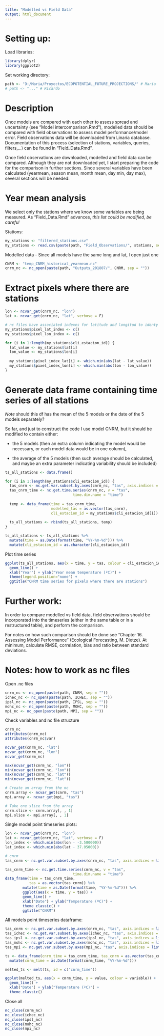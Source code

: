 ```yaml
---
title: "Modelled vs Field Data"
output: html_document
---
```


# Setting up:

Load libraries:
```r
library(dplyr)
library(ggplot2)
```

Set working directory:
```r
path <- "D:/Maria/Proyectos/ECOPOTENTIAL_FUTURE_PROJECTIONS/" # María
# path <- "..." # Ricardo
```

# Description

Once models are compared with each other to assess spread and uncertainty (see "Model intercomparison.Rmd"), modelled data should be compared with field observations to assess model performance/model error. Field observations data will be downloaded from Linaria database. Documentation of this process (selection of stations, variables, queries, filters,...) can be found in "Field_Data.Rmd". 

Once field observations are downloaded, modelled and field data can be compared. Although they are not downloaded yet, I start preparing the code for the comparison in further sections. Since several variables have been calculated (yearmean, season mean, month mean, day min, day max), several sections will be needed. 

# Year mean analysis

We select only the stations where we know some variables are being measured. As "Field_Data.Rmd" advances, *this list could be modified, be careful*

Stations:
```r
my_stations <- "filtered_stations.csv"
my_stations <- read.csv(paste(path, "Field_Observations/", stations, sep = ""), sep = ",")
```

Modelled data - Since all models have the same long and lat, I open just one
```r
CNRM <- "temp_CNRM_historical_yearmean.nc"
cnrm_nc <- nc_open(paste(path, "Outputs_201807/", CNRM, sep = ""))
```

# Extract pixels where there are stations

```r
lon <- ncvar_get(cnrm_nc, "lon")
lat <- ncvar_get(cnrm_nc, "lat", verbose = F)

# nc files have associated indexes for latitude and longitud to identy each pixel, so each station will have associated the indexes of the pixel where it stands
my_stations$pixel_lat_index <- c()
my_stations$pixel_lon_index <- c()

for (i in 1:length(my_stations$cli_estacion_id)) {
  lat_value <- my_stations$lat[i]
  lon_value <- my_stations$lon[i]
  
  my_stations$pixel_index_lat[i] <- which.min(abs(lat - lat_value))
  my_stations$pixel_index_lon[i] <- which.min(abs(lon - lon_value))
}
```

# Generate data frame containing time series of all stations

*Note* should this df has the mean of the 5 models or the date of the 5 models separately?

So far, and just to construct the code I use model CNRM, but it should be modified to contain either:

  - the 5 models (then an extra column indicating the model would be necessary, or each model data would be in one column), 
  
  - the average of the 5 models (then such average should be calculated, and maybe an extra parameter indicating variability should be included)

```r
ts_all_stations <- data.frame()

for (i in 1:length(my_stations$cli_estacion_id)) {
  tas_cnrm <- nc.get.var.subset.by.axes(cnrm_nc, "tas", axis.indices = list(X = my_stations$pixel_index_lon[i], Y = my_stations$pixel_index_lat[i]))
  tas_cnrm_time <- nc.get.time.series(cnrm_nc, v = "tas",
                               time.dim.name = "time")
  
  temp <- data_frame(time = tas_cnrm_time,
                     modelled_tas = as.vector(tas_cnrm),
                     cli_estacion_id = my_stations$cli_estacion_id[i])
  
  ts_all_stations <- rbind(ts_all_stations, temp)
}

ts_all_stations <- ts_all_stations %>%
  mutate(time = as.Date(format(time, "%Y-%m-%d"))) %>%
  mutate(cli_estacion_id = as.character(cli_estacion_id))
```

Plot time series

```r
ggplot(ts_all_stations, aes(x = time, y = tas, colour = cli_estacion_id)) +
  geom_line() + 
  xlab("Year") + ylab("Year mean temperature (ºC)") + 
  theme(legend.position="none") +
  ggtitle("CNRM time series for pixels where there are stations")
```

# Further work:

In order to compare modelled vs field data, field observations should be incorporated into the timeseries (either in the same table or in a restructured table), and perform the comparison.

For notes on how such comparison should be done see "Chapter 16. Assessing Model Performance" (Ecological Forecasting, M. Dietze). At minimum, calculate RMSE, correlation, bias and ratio between standard deviations.





























# Notes: how to work as nc files

Open .nc files
```r
cnrm_nc <- nc_open(paste(path, CNRM, sep = ""))
ichec_nc <- nc_open(paste(path, ICHEC, sep = ""))
ipsl_nc <- nc_open(paste(path, IPSL, sep = ""))
mohc_nc <- nc_open(paste(path, MOHC, sep = ""))
mpi_nc <- nc_open(paste(path, MPI, sep = ""))
```

Check variables and nc file structure
```r
cnrm_nc
attributes(cnrm_nc)
attributes(cnrm_nc$var)

ncvar_get(cnrm_nc, "lat")
ncvar_get(cnrm_nc, "lon")
ncvar_get(cnrm_nc)

max(ncvar_get(cnrm_nc, "lon"))
min(ncvar_get(cnrm_nc, "lon"))
max(ncvar_get(cnrm_nc, "lat"))
min(ncvar_get(cnrm_nc, "lat"))
```

```r
# Create an array from the nc
cnrm.array <- ncvar_get(cnrm, "tas")
mpi.array <- ncvar_get(mpi, "tas")

# Take one slice from the array
cnrm.slice <- cnrm.array[, , 1] 
mpi.slice <- mpi.array[, , 1]
```

Single model point timeseries plots:
```r
lon <- ncvar_get(cnrm_nc, "lon")
lat <- ncvar_get(cnrm_nc, "lat", verbose = F)
lon_index <- which.min(abs(lon - -3.500000)) 
lat_index <- which.min(abs(lat - 37.05000)) 

# cnrm
tas_cnrm <- nc.get.var.subset.by.axes(cnrm_nc, "tas", axis.indices = list(X = lon_index, Y = lat_index))

tas_cnrm_time <- nc.get.time.series(cnrm_nc, v = "tas",
                               time.dim.name = "time")
data_frame(time = tas_cnrm_time, 
           tas = as.vector(tas_cnrm)) %>%
        mutate(time = as.Date(format(time, "%Y-%m-%d"))) %>%
        ggplot(aes(x = time, y = tas)) + 
        geom_line() + 
        xlab("Date") + ylab("Temperature (ºC)") + 
        theme_classic() +
        ggtitle("CNRM")
```

All models point timeseries dataframe:
```r
tas_cnrm <- nc.get.var.subset.by.axes(cnrm_nc, "tas", axis.indices = list(X = lon_index, Y = lat_index))
tas_ichec <- nc.get.var.subset.by.axes(ichec_nc, "tas", axis.indices = list(X = lon_index, Y = lat_index))
tas_ipsl <- nc.get.var.subset.by.axes(ipsl_nc, "tas", axis.indices = list(X = lon_index, Y = lat_index))
tas_mohc <- nc.get.var.subset.by.axes(mohc_nc, "tas", axis.indices = list(X = lon_index, Y = lat_index))
tas_mpi <- nc.get.var.subset.by.axes(mpi_nc, "tas", axis.indices = list(X = lon_index, Y = lat_index))

ts <- data_frame(cnrm_time = tas_cnrm_time, tas_cnrm = as.vector(tas_cnrm), tas_ichec = as.vector(tas_ichec), tas_ipsl = as.vector(tas_ipsl), tas_mohc = as.vector(tas_mohc), tas_mpi = as.vector(tas_mpi)) %>%
  mutate(cnrm_time = as.Date(format(cnrm_time, "%Y-%m-%d")))

melted_ts <- melt(ts, id = c("cnrm_time"))

ggplot(melted_ts, aes(x = cnrm_time, y = value, colour = variable)) +
  geom_line() +
  xlab("Date") + ylab("Temperature (ºC)") +
  theme_classic()
```

Close all
```r
nc_close(cnrm_nc)
nc_close(ichec_nc)
nc_close(ipsl_nc)
nc_close(mohc_nc)
nc_close(mpi_nc)
```
